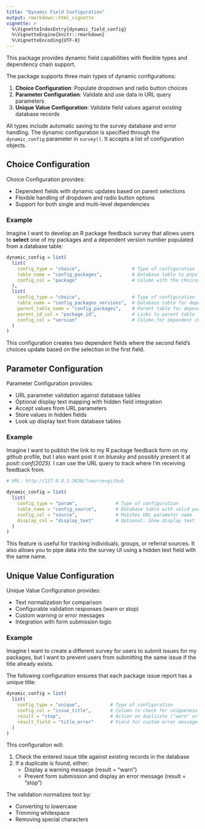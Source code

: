 ```yaml
---
title: "Dynamic Field Configuration"
output: rmarkdown::html_vignette
vignette: >
  %\VignetteIndexEntry{dynamic_field_config}
  %\VignetteEngine{knitr::rmarkdown}
  %\VignetteEncoding{UTF-8}
---
```


This package provides dynamic field capabilities with flexible types and dependency chain support.

The package supports three main types of dynamic configurations:

1.  **Choice Configuration**: Populate dropdown and radio button choices
2.  **Parameter Configuration**: Validate and use data in URL query parameters
3.  **Unique Value Configuration**: Validate field values against existing database records

All types include automatic saving to the survey database and error handling. The dynamic configuration is specified through the `dynamic_config` parameter in `survey()`. It accepts a list of configuration objects.

## Choice Configuration

Choice Configuration provides:

-   Dependent fields with dynamic updates based on parent selections
-   Flexible handling of dropdown and radio button options
-   Support for both single and multi-level dependencies

### Example

Imagine I want to develop an R package feedback survey that allows users to **select** one of my packages and a dependent version number populated from a database table:

``` r
dynamic_config = list(
  list(
    config_type = "choice",                   # Type of configuration
    table_name = "config_packages",           # Database table to populate choices from
    config_col = "package"                    # Column with the choices
  ),
  list(
    config_type = "choice",                   # Type of configuration 
    table_name = "config_packages_versions",  # Database table for dependent choices
    parent_table_name = "config_packages",    # Parent table for dependency
    parent_id_col = "package_id",             # Links to parent table
    config_col = "version"                    # Column for dependent choices
  )
)
```

This configuration creates two dependent fields where the second field's choices update based on the selection in the first field.

## Parameter Configuration

Parameter Configuration provides:

-   URL parameter validation against database tables
-   Optional display text mapping with hidden field integration
-   Accept values from URL parameters
-   Store values in hidden fields
-   Look up display text from database tables

### Example

Imagine I want to publish the link to my R package feedback form on my *github* profile, but I also want post it on *bluesky* and possibly present it at *posit::conf(2025)*. I can use the URL query to track where I'm receiving feedback from.

``` r
# URL: http://127.0.0.1:3838/?source=github

dynamic_config = list(
  list(
    config_type = "param",              # Type of configuration
    table_name = "config_source",       # Database table with valid parameters 
    config_col = "source",              # Matches URL parameter name
    display_col = "display_text"        # Optional: Show display text
  )
)
```

This feature is useful for tracking individuals, groups, or referral sources. It also allows you to pipe data into the survey UI using a hidden text field with the same name.

## Unique Value Configuration

Unique Value Configuration provides:

-   Text normalization for comparison
-   Configurable validation responses (warn or stop)
-   Custom warning or error messages
-   Integration with form submission logic

### Example

Imagine I want to create a different survey for users to submit issues for my packages, but I want to prevent users from submitting the same issue if the title already exists.

The following configuration ensures that each package issue report has a unique title:

``` r
dynamic_config = list(
  list(
    config_type = "unique",           # Type of configuration
    config_col = "issue_title",       # Column to check for uniqueness
    result = "stop",                  # Action on duplicate ("warn" or "stop")
    result_field = "title_error"      # Field for custom error message
  )
)
```

This configuration will:

1.  Check the entered issue title against existing records in the database
2.  If a duplicate is found, either:
    -   Display a warning message (result = "warn")
    -   Prevent form submission and display an error message (result = "stop")

The validation normalizes text by:

-   Converting to lowercase
-   Trimming whitespace
-   Removing special characters
